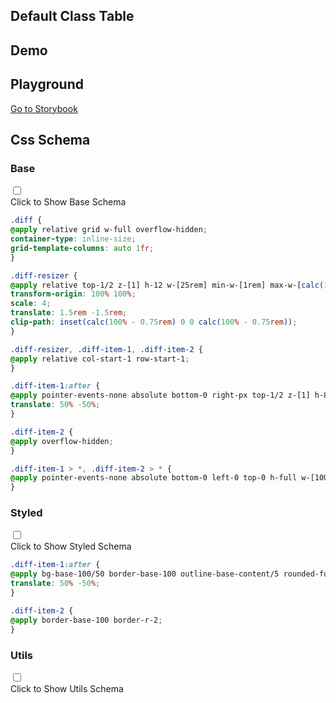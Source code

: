 
## Default Class Table

<CssTable name="diff" />

## Demo

<Demo></Demo>

## Playground

[Go to Storybook](https://story.ui.icebreaker.top/?path=/docs/data-display-diff--docs)

## Css Schema


### Base

<div className="collapse">
<input type="checkbox" /> 
<div class="collapse-title px-0">
<span class="btn">Click to Show Base Schema</span>
</div>
<div class="collapse-content"> 

```css
.diff {
@apply relative grid w-full overflow-hidden;
container-type: inline-size;
grid-template-columns: auto 1fr;
}

.diff-resizer {
@apply relative top-1/2 z-[1] h-12 w-[25rem] min-w-[1rem] max-w-[calc(100cqi-1rem)] resize-x overflow-hidden opacity-0;
transform-origin: 100% 100%;
scale: 4;
translate: 1.5rem -1.5rem;
clip-path: inset(calc(100% - 0.75rem) 0 0 calc(100% - 0.75rem));
}

.diff-resizer, .diff-item-1, .diff-item-2 {
@apply relative col-start-1 row-start-1;
}

.diff-item-1:after {
@apply pointer-events-none absolute bottom-0 right-px top-1/2 z-[1] h-8 w-8 content-[''];
translate: 50% -50%;
}

.diff-item-2 {
@apply overflow-hidden;
}

.diff-item-1 > *, .diff-item-2 > * {
@apply pointer-events-none absolute bottom-0 left-0 top-0 h-full w-[100cqi] max-w-none object-cover object-center;
}
```

</div>
</div>

  

### Styled

<div className="collapse">
<input type="checkbox" /> 
<div class="collapse-title px-0">
<span class="btn">Click to Show Styled Schema</span>
</div>
<div class="collapse-content"> 

```css
.diff-item-1:after {
@apply bg-base-100/50 border-base-100 outline-base-content/5 rounded-full border-2 shadow-sm outline outline-offset-[-3px] backdrop-blur;
translate: 50% -50%;
}

.diff-item-2 {
@apply border-base-100 border-r-2;
}
```

</div>
</div>

  

### Utils

<div className="collapse">
<input type="checkbox" /> 
<div class="collapse-title px-0">
<span class="btn">Click to Show Utils Schema</span>
</div>
<div class="collapse-content"> 

```css

```

</div>
</div>